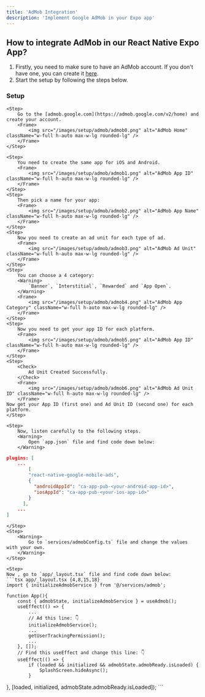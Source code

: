 ```yaml
---
title: 'AdMob Integration'
description: 'Implement Google AdMob in your Expo app'
---
```


## How to integrate AdMob in our React Native Expo App?
1. Firstly, you need to make sure to have an AdMob account. If you don't have one, you can create it [here](https://apps.admob.com/v2/home).
2. Start the setup by following the steps below.

### Setup
<Steps>

    <Step>
        Go to the [admob.google.com](https://admob.google.com/v2/home) and create your account.
        <Frame>
            <img src="/images/setup/admob/admob0.png" alt="AdMob Home" className="w-full h-auto max-w-lg rounded-lg" />
        </Frame>
    </Step>

    <Step>
        You need to create the same app for iOS and Android.
        <Frame>
            <img src="/images/setup/admob/admob1.png" alt="AdMob App ID" className="w-full h-auto max-w-lg rounded-lg" />
        </Frame>
    </Step>
    <Step>
        Then pick a name for your app:
        <Frame>
            <img src="/images/setup/admob/admob2.png" alt="AdMob App Name" className="w-full h-auto max-w-lg rounded-lg" />
        </Frame>
    </Step>
    <Step>
        Now you need to create an ad unit for each type of ad.
        <Frame>
            <img src="/images/setup/admob/admob3.png" alt="AdMob Ad Unit" className="w-full h-auto max-w-lg rounded-lg" />
        </Frame>
    </Step>
    <Step>  
        You can choose a 4 category:
        <Warning>
            `Banner`, `Interstitial`, `Rewarded` and `App Open`.
        </Warning>
        <Frame>
            <img src="/images/setup/admob/admob4.png" alt="AdMob App Category" className="w-full h-auto max-w-lg rounded-lg" />
        </Frame>
    </Step>
    <Step>
        Now you need to get your app ID for each platform.
        <Frame>
            <img src="/images/setup/admob/admob5.png" alt="AdMob App ID" className="w-full h-auto max-w-lg rounded-lg" />
        </Frame>
    </Step>
    <Step>
        <Check>
            Ad Unit Created Successfully.
        </Check>
        <Frame>
            <img src="/images/setup/admob/admob6.png" alt="AdMob Ad Unit ID" className="w-full h-auto max-w-lg rounded-lg" />
        </Frame>
    Now get your App ID (first one) and Ad Unit ID (second one) for each platform.
    </Step>

    <Step>
        Now, listen carefully to the following steps.
        <Warning>
            Open `app.json` file and find code down below:
        </Warning>
```json
plugins: [
    ...
        [
        "react-native-google-mobile-ads",
        {
          "androidAppId": "ca-app-pub-<your-android-app-id>",
          "iosAppId": "ca-app-pub-<your-ios-app-id>"
        }
      ],
    ...
]
```
    </Step>
    <Step>
        <Warning>
            Go to `services/admobConfig.ts` file and change the values with your own.
        </Warning>
    </Step>

    <Step>
    Now , go to `app/_layout.tsx` file and find code down below:
    ```tsx app/_layout.tsx {4,8,15,18}
    import { initializeAdmobService } from '@/services/admob';

    function App(){
        const { admobState, initializeAdmobService } = useAdmob();
        useEffect(() => {
            ...
            // Ad this line: 👇
            initializeAdmobService();
            ...
            getUserTrackingPermission();
            ...
        }, []);
        // Find this useEffect and change this line: 👇
        useEffect(() => {
            if (loaded && initialized && admobState.admobReady.isLoaded) {
                SplashScreen.hideAsync();
            }
  }, [loaded, initialized, admobState.admobReady.isLoaded]); 
        ```
    </Step>
</Steps>